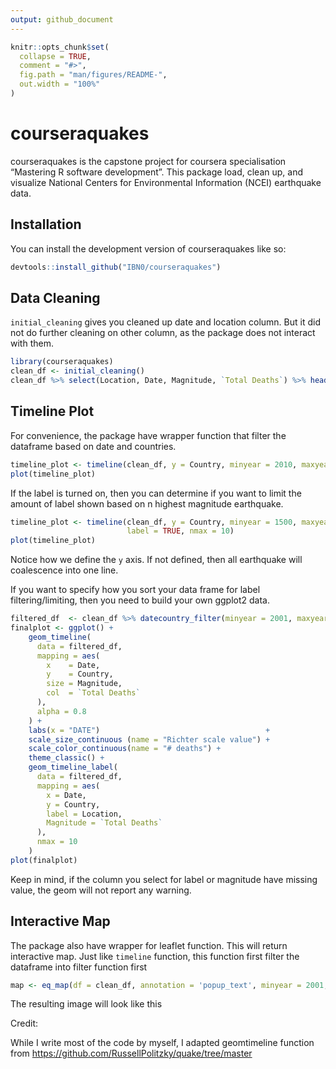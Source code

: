 ```yaml
---
output: github_document
---
```


<!-- README.md is generated from README.Rmd. Please edit that file -->

```r
knitr::opts_chunk$set(
  collapse = TRUE,
  comment = "#>",
  fig.path = "man/figures/README-",
  out.width = "100%"
)
```

# courseraquakes

<!-- badges: start -->
<!-- badges: end -->

courseraquakes is the capstone project for coursera specialisation "Mastering R software development". 
This package load, clean up, and visualize National Centers for Environmental Information (NCEI) earthquake data.


## Installation

You can install the development version of courseraquakes like so:

``` r
devtools::install_github("IBN0/courseraquakes")
```

## Data Cleaning

`initial_cleaning` gives you cleaned up date and location column. But it did not do further cleaning on other column, as the package does not interact with them.

```r
library(courseraquakes)
clean_df <- initial_cleaning()
clean_df %>% select(Location, Date, Magnitude, `Total Deaths`) %>% head()
```

## Timeline Plot

For convenience, the package have wrapper function that filter the dataframe based on date and countries.

```r
timeline_plot <- timeline(clean_df, y = Country, minyear = 2010, maxyear = 2012, countries = c('INDONESIA', 'INDIA'))
plot(timeline_plot)
```

If the label is turned on, then you can determine if you want to limit the amount of label shown based on n highest magnitude earthquake. 

```r
timeline_plot <- timeline(clean_df, y = Country, minyear = 1500, maxyear = 2015, countries = c('SYRIA', 'EGYPT'),
                          label = TRUE, nmax = 10)
plot(timeline_plot)
```
Notice how we define the `y` axis. If not defined, then all earthquake will coalescence into one line.

If you want to specify how you sort your data frame for label filtering/limiting, then you need to build your own ggplot2 data. 

```r
filtered_df  <- clean_df %>% datecountry_filter(minyear = 2001, maxyear = 2010, countries = c("VIETNAM", "PHILIPPINES"))
finalplot <- ggplot() +
    geom_timeline(
      data = filtered_df,
      mapping = aes(
        x    = Date,
        y    = Country,
        size = Magnitude,
        col  = `Total Deaths`
      ),
      alpha = 0.8
    ) +
    labs(x = "DATE")                                     +
    scale_size_continuous (name = "Richter scale value") +
    scale_color_continuous(name = "# deaths") +
    theme_classic() + 
    geom_timeline_label(
      data = filtered_df,
      mapping = aes(
        x = Date,
        y = Country,
        label = Location,
        Magnitude = `Total Deaths`
      ),
      nmax = 10
    )
plot(finalplot)
```

Keep in mind, if the column you select for label or magnitude have missing value, the geom will not report any warning.

## Interactive Map

The package also have wrapper for leaflet function. This will return interactive map. Just like `timeline` function, this function first filter the dataframe into filter function first

```r
map <- eq_map(df = clean_df, annotation = 'popup_text', minyear = 2001, maxyear = 2015, countries = c('CONGO', 'TANZANIA'))
```
The resulting image will look like this 
[](man/figures/interactive_map.png "Interactive map example")

Credit:

While I write most of the code by myself, I adapted geomtimeline function from <https://github.com/RussellPolitzky/quake/tree/master>

